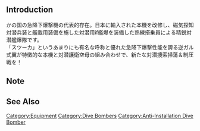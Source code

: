 {{EquipmentInfo|306}}

==Introduction==
かの国の急降下爆撃機の代表的存在。日本に輸入された本機を改修し、磁気探知対潜兵装と艦載用装備を施した対潜用if艦爆を装備した熟練搭乗員による精鋭対潜艦爆隊です。<br>
「スツーカ」というあまりにも有名な呼称と優れた急降下爆撃性能を誇る逆ガル式翼が特徴的な本機と対潜護衛空母の組み合わせで、新たな対潜捜索掃蕩＆制圧戦を！

==Note==


==See Also==

{{Equipmentlist}}
[[Category:Equipment]]
[[Category:Dive Bombers]]
[[Category:Anti-Installation Dive Bomber]]